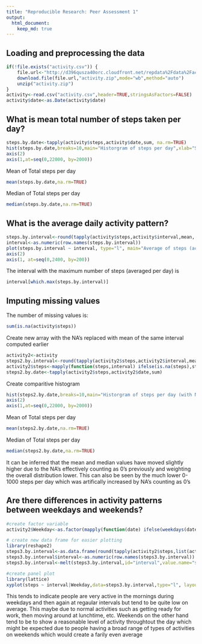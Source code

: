 ```yaml
---
title: "Reproducible Research: Peer Assessment 1"
output: 
  html_document:
    keep_md: true
---
```



## Loading and preprocessing the data
```r
if(!file.exists("activity.csv")) {
    file.url<-"http://d396qusza40orc.cloudfront.net/repdata%2Fdata%2Factivity.zip"
    download.file(file.url,"activity.zip",mode="wb",method="auto")
    unzip("activity.zip")
}
activity<-read.csv("activity.csv",header=TRUE,stringsAsFactors=FALSE)
activity$date<-as.Date(activity$date)
```

## What is mean total number of steps taken per day?
```r
steps.by.date<-tapply(activity$steps,activity$date,sum, na.rm=TRUE)
hist(steps.by.date,breaks=10,main="Historgram of steps per day",xlab="Steps per day",axes=F)
axis(2)
axis(1,at=seq(0,22000, by=2000))
```

Mean of Total steps per day
```r
mean(steps.by.date,na.rm=TRUE)
```

Median of Total steps per day
```r
median(steps.by.date,na.rm=TRUE)
```


## What is the average daily activity pattern?
```r
steps.by.interval<-round(tapply(activity$steps,activity$interval,mean, na.rm=TRUE))
interval<-as.numeric(row.names(steps.by.interval))
plot(steps.by.interval ~ interval, type="l", main="Average of steps (across days) for each interval",ylab="Steps", axes=FALSE)
axis(2)
axis(1, at=seq(0,2400, by=200))
```

The interval with the maximum number of steps (averaged per day) is
```r
interval[which.max(steps.by.interval)]
```
## Imputing missing values
The number of missing values is:
```r
sum(is.na(activity$steps))
```

Create new array with the NA's replaced with mean of the same interval computed earlier
```r

activity2<-activity
steps2.by.interval<-round(tapply(activity2$steps,activity2$interval,mean))
activity2$steps<-mapply(function(steps,interval) ifelse(is.na(steps),steps.by.interval[as.character(interval)],steps),steps=activity2$steps,interval=activity2$interval)
steps2.by.date<-tapply(activity2$steps,activity2$date,sum)
```

Create comparitive histogram
```r
hist(steps2.by.date,breaks=10,main="Historgram of steps per day (with NA's substituted)",xlab="Steps per day",axes=F)
axis(2)
axis(1,at=seq(0,22000, by=2000))
```

Mean of Total steps per day
```r
mean(steps2.by.date,na.rm=TRUE)
```

Median of Total steps per day
```r
median(steps2.by.date,na.rm=TRUE)
```
It can be inferred that the mean and median values have moved slightly higher due to the NA's effectively counting as 0's previously and weighting the overall distribution lower. This can also be seen by the much lower 0-1000 steps per day which was artifically increased by NA's counting as 0's




## Are there differences in activity patterns between weekdays and weekends?
```r
#create factor variable
activity2$Weekday<-as.factor(mapply(function(date) ifelse(weekdays(date)=="Sunday"||weekdays(date)=="Saturday","weekend","weekday"),date=activity2$date))

# create new data frame for easier plotting
library(reshape2)
steps3.by.interval<-as.data.frame(round(tapply(activity2$steps,list(activity2$interval,activity2$Weekday),mean)))
steps3.by.interval$interval<-as.numeric(row.names(steps3.by.interval))
steps3.by.interval<-melt(steps3.by.interval,id="interval",value.name="steps",variable.name="Weekday")

#create panel plot
library(lattice)
xyplot(steps ~ interval|Weekday,data=steps3.by.interval,type="l", layout=c(1,2), main="Plot of comparision of Weekend to Weekday steps per interval")
```
This tends to indicate people are very active in the mornings during weekdays and then again at regaular intervals but tend to be quite low on average. This maybe due to normal activities such as getting ready for work, then moving around at lunchtime, etc. Weekends on the other hand tend to be to show a reasonable level of activity throughtout the day which might be expected due to people having a broad range of types of activities on weekends which would create a farily even average

